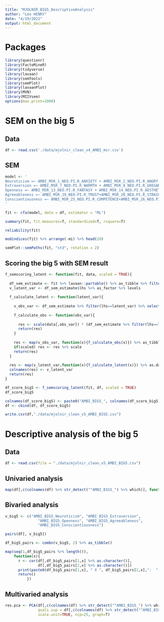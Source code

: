 ```yaml
---
title: "MJOLNIR_BIG5_DescriptiveAnalysis"
author: "Léo HENRY"
date: "4/19/2022"
output: html_document
---
```


# Packages

```r
library(questionr)
library(FactoMineR)
library(tidyverse)
library(lavaan)
library(semTools)
library(semPlot)
library(lavaanPlot)
library(MVN)
library(MIIVsem)
options(max.print=2000)
```
# SEM on the big 5

## Data

```r
df <- read.csv('./data/mjolnir_clean_v4_AMBI_msr.csv')
```

## SEM

```r
model <- '
Neuroticism =~ AMBI_MSR_1_NEO.PI.R_ANXIETY + AMBI_MSR_2_NEO.PI.R_ANGRY.HOSTILITY + AMBI_MSR_3_NEO.PI.R_DEPRESSION + AMBI_MSR_4_NEO.PI.R_SELF.CONSCIOUSNESS + AMBI_MSR_5_NEO.PI.R_IMPULSIVENESS + AMBI_MSR_6_NEO.PI.R_VULNERABILITY
Extraversion =~ AMBI_MSR_7_NEO.PI.R_WARMTH + AMBI_MSR_8_NEO.PI.R_GREGARIOUSNESS + AMBI_MSR_9_NEO.PI.R_ASSERTIVENESS + AMBI_MSR_10_NEO.PI.R_ACTIVITY + AMBI_MSR_11_NEO.PI.R_EXCITEMENT.SEEKING + AMBI_MSR_12_NEO.PI.R_POSITIVE.EMOTIONS
Openness =~ AMBI_MSR_13_NEO.PI.R_FANTASY + AMBI_MSR_14_NEO.PI.R_AESTHETICS + AMBI_MSR_15_NEO.PI.R_FEELINGS + AMBI_MSR_16_NEO.PI.R_ACTIONS + AMBI_MSR_17_NEO.PI.R_IDEAS + AMBI_MSR_18_NEO.PI.R_VALUES
Agreeableness =~ AMBI_MSR_19_NEO.PI.R_TRUST+AMBI_MSR_20_NEO.PI.R_STRAIGHTFORWARDNESS+AMBI_MSR_21_NEO.PI.R_ALTRUISM+AMBI_MSR_22_NEO.PI.R_COMPLIANCE+AMBI_MSR_23_NEO.PI.R_MODESTY+AMBI_MSR_24_NEO.PI.R_TENDER.MINDEDNESS
Conscientiousness =~ AMBI_MSR_25_NEO.PI.R_COMPETENCE+AMBI_MSR_26_NEO.PI.R_ORDER+AMBI_MSR_27_NEO.PI.R_DUTIFULNESS+AMBI_MSR_28_NEO.PI.R_ACHIEVEMENT.STRIVING+AMBI_MSR_29_NEO.PI.R_SELF.DISCIPLINE+AMBI_MSR_30_NEO.PI.R_DELIBERATION
'
```

```r
fit <- cfa(model, data = df, estimator = "ML")
```

```r
summary(fit, fit.measures=T, standardized=T, rsquare=T) 
```

```r
reliability(fit)
```

```r
modindices(fit) %>% arrange(-mi) %>% head(20)
```


```r
semPlot::semPaths(fit, "std", rotation = 2)
```

## Scoring the big 5 with SEM result

```r
f_semscoring_latent <- function(fit, data, scaled = TRUE){
  
  df_sem_estimate <- fit %>% lavaan::partable() %>% as_tibble %>% filter(user==1)
  v_latent_var <- df_sem_estimate$lhs %>% as_factor %>% levels
  
  f_calculate_latent <- function(latent_var){
    
    v_obs_var <- df_sem_estimate %>% filter(lhs==latent_var) %>% select(rhs) %>% as_vector()
    
    f_calculate_obs <- function(obs_var){
    
      res <- scale(data[,obs_var]) * (df_sem_estimate %>% filter(lhs==latent_var, rhs==obs_var) %>% select(est) %>% as_vector())
      return(res)
    }
    
    res <- map(v_obs_var, function(x){f_calculate_obs(x)}) %>% as_tibble %>% rowSums
    if(scaled) res <- res %>% scale
    return(res)
  }
  
  res <- map(v_latent_var,function(x){f_calculate_latent(x)}) %>% as.data.frame
  colnames(res) <- v_latent_var
  return(res)
}
```

```r
df_score_big5 <- f_semscoring_latent(fit, df, scaled = TRUE)
df_score_big5
```

```r
colnames(df_score_big5) <- paste0("AMBI_BIG5_", colnames(df_score_big5))
df <- cbind(df, df_score_big5)
```

```r
write.csv(df,"./data/mjolnir_clean_v5_AMBI_BIG5.csv")
```


# Descriptive analysis of the big 5

## Data

```r
df <- read.csv(file = "./data/mjolnir_clean_v5_AMBI_BIG5.csv")
```


## Univaried analysis

```r
map(df[,c(colnames(df) %>% str_detect("^AMBI_BIG5_") %>% which)], function(x){summary(x)})
```

## Bivaried analysis

```r
v_big5 <- c("AMBI_BIG5_Neuroticism", "AMBI_BIG5_Extraversion", 
               "AMBI_BIG5_Openness", "AMBI_BIG5_Agreeableness",
               "AMBI_BIG5_Conscientiousness")

pairs(df[, v_big5])

df_big5_pairs <- combn(v_big5, 2) %>% as_tibble()

map(seq(1,df_big5_pairs %>% length()), 
    function(x){
      r <- cor(df[,df_big5_pairs[1,x] %>% as.character()],
               df[,df_big5_pairs[2,x] %>% as.character()])
      print(paste0(df_big5_pairs[1,x], " X ", df_big5_pairs[2,x],":  ",round(r,2)))
      return()
          })
```

## Multivaried analysis

```r
res.pca <- PCA(df[,c(colnames(df) %>% str_detect("^AMBI_BIG5_") %>% which)], 
               quali.sup = df[,c(colnames(df) %>% str_detect("^AMBI_BIG5_") %>% which)],
               scale.unit=TRUE, ncp=25, graph=T)
```













